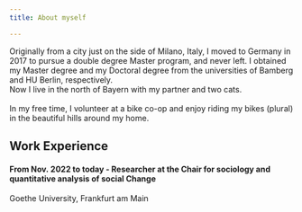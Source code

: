 ```yaml
---
title: About myself

---
```


Originally from a city just on the side of Milano, Italy, I moved to Germany in 2017 to pursue a double degree Master program, and never left.
I obtained my Master degree and my Doctoral degree from the universities of Bamberg and HU Berlin, respectively.\
Now I live in the north of Bayern with my partner and two cats.\
\
In my free time, I volunteer at a bike co-op and enjoy riding my bikes (plural) in the beautiful hills around my home.
\



## Work Experience

#### From Nov. 2022 to today - Researcher at the Chair for sociology and quantitative analysis of social Change\
Goethe University, Frankfurt am Main
